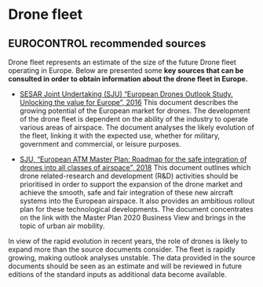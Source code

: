 # Drone fleet {#sec-drone-fleet}

## EUROCONTROL recommended sources

Drone fleet represents an estimate of the size of the future Drone fleet 
operating in Europe. Below are presented some **key sources that can be consulted in order to obtain information about the drone fleet in Europe.**

* [SESAR Joint Undertaking (SJU) “European Drones Outlook Study. Unlocking the value for Europe”, 2016](https://www.sesarju.eu/sites/default/files/documents/reports/European_Drones_Outlook_Study_2016.pdf) This document describes the growing potential of the European market for drones. 
The development of the drone fleet is dependent on the ability of the industry 
to operate various areas of airspace. The document analyses the likely evolution
of the fleet, linking it with the expected use, whether for military, government
and commercial, or leisure purposes.

* [SJU, “European ATM Master Plan: Roadmap for the safe integration of drones into all classes of airspace”, 2018](https://www.sesarju.eu/node/2993) This document outlines which drone related-research and development (R&D) activities should be prioritised in order to support the expansion of the drone market and achieve the smooth, safe and fair integration of these new aircraft systems into the European airspace. It also provides an ambitious rollout plan for these technological developments. The document concentrates on the link with the Master Plan 2020 Business View and brings in the topic of urban air mobility.

::: {.callout-note}
In view of the rapid evolution in recent years, the role of drones is likely to 
expand more than the source documents consider. The fleet is rapidly growing,
making outlook analyses unstable. The data provided in the source documents should 
be seen as an estimate and will be reviewed in future editions of the standard
inputs as additional data become available.
:::